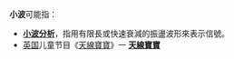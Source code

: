 '''小波'''可能指：
*'''[[小波分析|小波分析]]'''，指用有限長或快速衰減的振盪波形來表示信號。
*[[英国|英国]]儿童节目《[[天線寶寶|天線寶寶]]》一 '''[[天線寶寶#人物介紹|天線寶寶]]'''
{{消歧义|Cat=二字作品消歧义}}